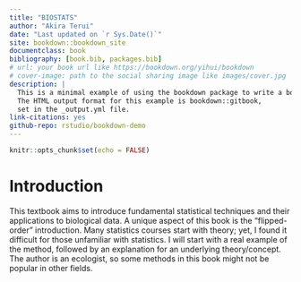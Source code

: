 ```yaml
---
title: "BIOSTATS"
author: "Akira Terui"
date: "Last updated on `r Sys.Date()`"
site: bookdown::bookdown_site
documentclass: book
bibliography: [book.bib, packages.bib]
# url: your book url like https://bookdown.org/yihui/bookdown
# cover-image: path to the social sharing image like images/cover.jpg
description: |
  This is a minimal example of using the bookdown package to write a book.
  The HTML output format for this example is bookdown::gitbook,
  set in the _output.yml file.
link-citations: yes
github-repo: rstudio/bookdown-demo
---
```


```r
knitr::opts_chunk$set(echo = FALSE)
```

# Introduction

This textbook aims to introduce fundamental statistical techniques and their applications to biological data. A unique aspect of this book is the "flipped-order" introduction. Many statistics courses start with theory; yet, I found it difficult for those unfamiliar with statistics. I will start with a real example of the method, followed by an explanation for an underlying theory/concept. The author is an ecologist, so some methods in this book might not be popular in other fields.
